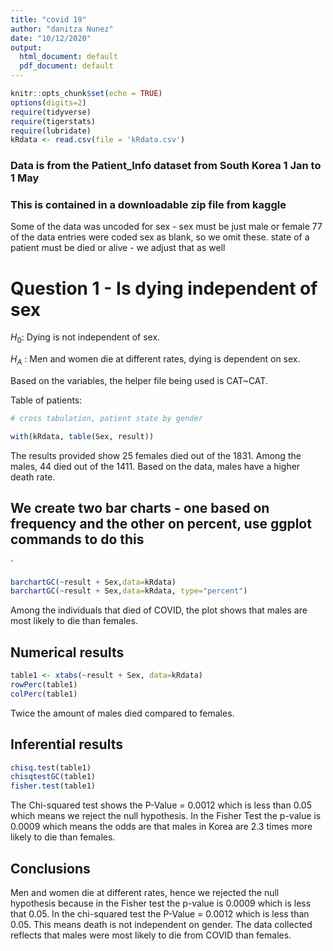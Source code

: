 ```yaml
---
title: "covid 19"
author: "danitza Nunez"
date: "10/12/2020"
output:
  html_document: default
  pdf_document: default
---
```


```r
knitr::opts_chunk$set(echo = TRUE)
options(digits=2)
require(tidyverse)
require(tigerstats)
require(lubridate)
kRdata <- read.csv(file = 'kRdata.csv')
```
### Data is from the Patient_Info dataset from South Korea 1 Jan to 1 May 
### This is contained in a downloadable zip file from kaggle

Some of the data was uncoded for sex - sex must be just male or female
77 of the data entries were coded sex  as blank, so we omit these.
state of a patient must be died or alive - we adjust that as well   
  
# Question 1 - Is dying independent of sex


$H_0$: Dying is not independent of sex.

$H_A$ : Men and women die at different rates, dying is dependent on sex. 


Based on the variables, the helper file being used is CAT~CAT. 

Table of patients:
```r

# cross tabulation, patient state by gender

with(kRdata, table(Sex, result))

```

The results provided show 25 females died out of the 1831. Among the males, 44 died out of the 1411. Based on the data, males have a higher death rate. 

## We create two bar charts - one based on frequency and the other on percent, use ggplot commands to do this

`
```r
barchartGC(~result + Sex,data=kRdata)
barchartGC(~result + Sex,data=kRdata, type="percent")

```
  
Among the individuals that died of COVID, the plot shows that males are most likely to die than females. 




  
## Numerical results

```r
table1 <- xtabs(~result + Sex, data=kRdata)
rowPerc(table1)
colPerc(table1)
```

Twice the amount of males died compared to females. 


## Inferential results 

```r
chisq.test(table1)
chisqtestGC(table1)
fisher.test(table1)
```

The Chi-squared test shows the P-Value = 0.0012 which is less than 0.05 which means we reject the null hypothesis. In the Fisher Test the p-value is 0.0009 which means the odds are that males in Korea are 2.3 times more likely to die than females. 



## Conclusions

Men and women die at different rates, hence we rejected the null hypothesis  because in the Fisher test the p-value is 0.0009 which is less that 0.05. In the chi-squared test the P-Value = 0.0012 which is less than 0.05. This means death is not independent on gender. The data collected reflects that males were most likely to die from COVID than females. 
